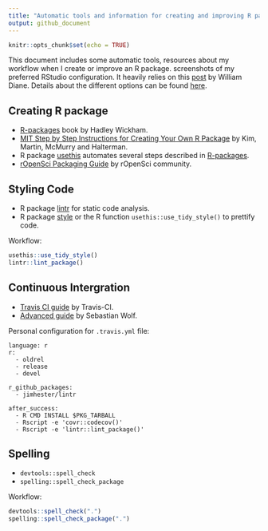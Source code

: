 ```yaml
---
title: "Automatic tools and information for creating and improving R packages"
output: github_document
---
```


```r
knitr::opts_chunk$set(echo = TRUE)
```

This document includes some automatic tools, resources about my workflow when I create or improve an R package. screenshots of my preferred RStudio configuration. It heavily relies on this [post](https://drdoane.com/my-rstudio-configuration/) by William Diane. Details about the different options can be found [here](https://support.rstudio.com/hc/en-us/articles/200549016-Customizing-RStudio).

## Creating R package

 - [R-packages](http://r-pkgs.had.co.nz/) book by Hadley Wickham. 
 - [MIT Step by Step Instructions for Creating Your Own R Package](http://web.mit.edu/insong/www/pdf/rpackage_instructions.pdf) by Kim, Martin, McMurry and Halterman.
 - R package [usethis](https://www.tidyverse.org/articles/2017/11/usethis-1.0.0/) automates several steps described in [R-packages](http://r-pkgs.had.co.nz/).
 - [rOpenSci Packaging Guide](https://devguide.ropensci.org/building.html) by rOpenSci community.
 
 
## Styling Code
 
 - R package [lintr](https://github.com/jimhester/lintr) for static code analysis.
 - R package [style](https://github.com/r-lib/styler) or the R function `usethis::use_tidy_style()` to prettify code.
 
Workflow:
```r
usethis::use_tidy_style()
lintr::lint_package()
```


## Continuous Intergration

 - [Travis CI guide](https://docs.travis-ci.com/user/languages/r/#configuration-options) by Travis-CI.
 - [Advanced guide](https://towardsdatascience.com/travis-ci-for-r-advanced-guide-719cb2d9e0e5) by Sebastian Wolf. 

Personal configuration for `.travis.yml` file:
```
language: r
r:
  - oldrel
  - release
  - devel

r_github_packages:
  - jimhester/lintr
  
after_success:
  - R CMD INSTALL $PKG_TARBALL
  - Rscript -e 'covr::codecov()'
  - Rscript -e 'lintr::lint_package()'
```


## Spelling 

- `devtools::spell_check` 
- `spelling::spell_check_package`
 
Workflow:
```r
devtools::spell_check(".")
spelling::spell_check_package(".")
```


